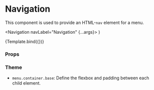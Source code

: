 
<Meta title="Components/Menu/Navigation" component={Navigation} />

# Navigation

This component is used to provide an HTML-`nav` element for a menu.

  <Navigation navLabel="Navigation" {...args}>
    <NavigationItemButton text="Button 1" icon={IconArrowDropDownCircle} />
    <NavigationItemButton text="Button 2" icon={IconArrowDropDownCircle} />
    <NavigationItemButton text="Button 3" icon={IconArrowDropDownCircle} />
  </Navigation>
)

<Canvas>
  <Story name="Default">{Template.bind({})}</Story>
</Canvas>

### Props

<ArgsTable story="Default" />

### Theme

- `menu.container.base`: Define the flexbox and padding between each child element.
